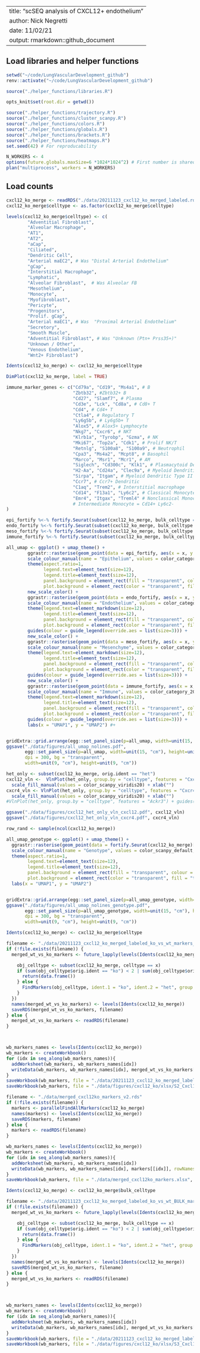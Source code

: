 
---
title: "scSEQ analysis of CXCL12+ endothelium"
author: Nick Negretti
date: 11/02/21
output: rmarkdown::github_document
---

## Load libraries and helper functions
```r
setwd("~/code/LungVascularDevelopment_github")
renv::activate("~/code/LungVascularDevelopment_github")

source("./helper_functions/libraries.R")

opts_knit$set(root.dir = getwd())

source("./helper_functions/trajectory.R")
source("./helper_functions/cluster_scanpy.R")
source("./helper_functions/colors.R")
source("./helper_functions/globals.R")
source("./helper_functions/brackets.R")
source("./helper_functions/heatmaps.R")
set.seed(42) # For reproducability

N_WORKERS <- 4
options(future.globals.maxSize=6 *1024*1024^2) # First number is shared object size in GB
plan("multiprocess", workers = N_WORKERS)
```

## Load counts

```r
cxcl12_ko_merge <- readRDS("./data/20211123_cxcl12_ko_merged_labeled.rds")
cxcl12_ko_merge$celltype <- as.factor(cxcl12_ko_merge$celltype)

levels(cxcl12_ko_merge$celltype) <- c(
        "Adventitial Fibroblast",
        "Alveolar Macrophage",
        "AT1",
        "AT2",
        "aCap",
        "Ciliated",
        "Dendritic Cell",
        "Arterial maEC2", # Was "Distal Arterial Endothelium"
        "gCap",
        "Interstitial Macrophage",
        "Lymphatic",
        "Alveolar Fibroblast",  # Was Alveolar FB
        "Mesothelium",
        "Monocyte",
        "Myofibroblast",
        "Pericyte",
        "Progenitors",
        "Prolif. gCap",
        "Arterial maEC1", # Was  "Proximal Arterial Endothelium"
        "Secretory",
        "Smooth Muscle",
        "Adventitial Fibroblast", # Was "Unknown (Ptn+ Prss35+)"
        "Unknown / Other",
        "Venous Endothelium",
        "Wnt2+ Fibroblast")

Idents(cxcl12_ko_merge) <- cxcl12_ko_merge$celltype


```

```r
DimPlot(cxcl12_ko_merge, label = TRUE)
```

```r
immune_marker_genes <- c("Cd79a", "Cd19", "Ms4a1", # B
                         "Zbtb32", #Zbtb32+ B
                         "Cd27", "Slamf7", # Plasma
                         "Cd3e", "Lck", "Cd8a", # Cd8+ T
                         "Cd4", # Cd4+ T
                         "Ctla4", # Regulatory T
                         "Ly6g5b", # Ly6g5b+ T
                         "Alox5", # Alox5+ Lymphocyte
                         "Nkg7", "Cxcr6", # NKT
                         "Klrb1a", "Tyrobp", "Gzma", # NK
                         "Mki67", "Top2a", "Cdk1", # Prolif NK/T
                         "Retnlg", "S100a8", "S100a9", # Neutrophil
                         "Cpa3", "Ms4a2", "Mcpt8", # Basophil
                         "Marco", "Msr1", "Mcr1", # AM
                         "Siglech", "Cd300c", "Klk1", # Plasmacytoid Dendritic
                         "H2-Aa", "Cd24a", "Clec9a", # Myeloid Dendritic Type I
                         "Sirpa", "Itgam", # Myeloid Dendritic Type II
                         "Ccr7", # Ccr7+ Dendritic
                         "C1aq", "Trem2", # Interstitial macrophage
                         "Cd14", "F13a1", "Ly6c2", # Classical Monocyte
                         "Emr4", "Itgax", "Treml4" # Nonclassical Monocyte
                         # Intermediate Monocyte = Cd14+ Ly6c2-
)

```


```r


epi_fortify %<-% fortify.Seurat(subset(cxcl12_ko_merge, bulk_celltype == "Epithelium"))
endo_fortify %<-% fortify.Seurat(subset(cxcl12_ko_merge, bulk_celltype == "Endothelium"))
meso_fortify %<-% fortify.Seurat(subset(cxcl12_ko_merge, bulk_celltype == "Mesenchyme"))
immune_fortify %<-% fortify.Seurat(subset(cxcl12_ko_merge, bulk_celltype == "Immune"))

all_umap <- ggplot() + umap_theme() +
        ggrastr::rasterise(geom_point(data = epi_fortify, aes(x = x, y = y, color = celltype), size = .1), dpi = 600) +
        scale_colour_manual(name = "Epithelium", values = color_category_20, guide = guide_legend(override.aes = list(size=3), order = 1)) +
        theme(aspect.ratio=1,
              legend.text=element_text(size=12),
              legend.title=element_text(size=12),
              panel.background = element_rect(fill = "transparent", colour = "black"),
              plot.background = element_rect(color = "transparent", fill = "transparent")) +
        new_scale_color() +
        ggrastr::rasterise(geom_point(data = endo_fortify, aes(x = x, y = y, color = celltype), size = .1), dpi = 600) +
        scale_colour_manual(name = "Endothelium", values = color_category_20, guide = guide_legend(override.aes = list(size=3), order = 2)) +
        theme(legend.text=element_markdown(size=12),
              legend.title=element_text(size=12),
              panel.background = element_rect(fill = "transparent", colour = "black"),
              plot.background = element_rect(color = "transparent", fill = "transparent")) +
        guides(colour = guide_legend(override.aes = list(size=3))) +
        new_scale_color() +
        ggrastr::rasterise(geom_point(data = meso_fortify, aes(x = x, y = y, color = celltype), size = .1), dpi = 600) +
        scale_colour_manual(name = "Mesenchyme", values = color_category_20, guide = guide_legend(override.aes = list(size=3), order = 3)) +
        theme(legend.text=element_markdown(size=12),
              legend.title=element_text(size=12),
              panel.background = element_rect(fill = "transparent", colour = "black"),
              plot.background = element_rect(color = "transparent", fill = "transparent")) +
        guides(colour = guide_legend(override.aes = list(size=3))) +
        new_scale_color() +
        ggrastr::rasterise(geom_point(data = immune_fortify, aes(x = x, y = y, color = celltype), size = .1), dpi = 600) +
        scale_colour_manual(name = "Immune", values = color_category_20, guide = guide_legend(override.aes = list(size=3), order = 3)) +
        theme(legend.text=element_markdown(size=12),
              legend.title=element_text(size=12),
              panel.background = element_rect(fill = "transparent", colour = "black"),
              plot.background = element_rect(color = "transparent", fill = "transparent")) +
        guides(colour = guide_legend(override.aes = list(size=3))) +
        labs(x = "UMAP1", y = "UMAP2") #+


gridExtra::grid.arrange(egg::set_panel_size(p=all_umap, width=unit(15, "cm"), height=unit(15, "cm")))
ggsave("./data/figures/all_umap_nolines.pdf",
       egg::set_panel_size(p=all_umap, width=unit(15, "cm"), height=unit(15, "cm")),
       dpi = 300, bg = "transparent",
       width=unit(9, "cm"), height=unit(9, "cm"))

```

```r
het_only <- subset(cxcl12_ko_merge, orig.ident == "het")
cxcl12_vln <-  VlnPlot(het_only, group.by = "celltype", features = "Cxcl12") + guides(fill = FALSE) +
  scale_fill_manual(values = color_scanpy_viridis20) + xlab("")
cxcr4_vln <- VlnPlot(het_only, group.by = "celltype", features = "Cxcr4") + guides(fill = FALSE) +
  scale_fill_manual(values = color_scanpy_viridis20) + xlab("")
#VlnPlot(het_only, group.by = "celltype", features = "Ackr3") + guides(fill = FALSE) + scale_fill_manual(values = color_scanpy_viridis20) + xlab("")

ggsave("./data/figures/cxcl12_het_only_vln_cxcl12.pdf", cxcl12_vln)
ggsave("./data/figures/cxcl12_het_only_vln_cxcr4.pdf", cxcr4_vln)
```

```r
row_rand <- sample(ncol(cxcl12_ko_merge))

all_umap_genotype <- ggplot() + umap_theme() +
  ggrastr::rasterise(geom_point(data = fortify.Seurat(cxcl12_ko_merge)[row_rand,], aes(x = x, y = y, color = orig.ident), size = .1), dpi = 600) +
  scale_colour_manual(name = "Genotype", values = color_scanpy_default, guide = guide_legend(override.aes = list(size=3), order = 1)) +
  theme(aspect.ratio=1,
        legend.text=element_text(size=12),
        legend.title=element_text(size=12),
        panel.background = element_rect(fill = "transparent", colour = "black"),
        plot.background = element_rect(color = "transparent", fill = "transparent")) +
  labs(x = "UMAP1", y = "UMAP2")


gridExtra::grid.arrange(egg::set_panel_size(p=all_umap_genotype, width=unit(15, "cm"), height=unit(15, "cm")))
ggsave("./data/figures/all_umap_nolines_genotype.pdf",
       egg::set_panel_size(p=all_umap_genotype, width=unit(15, "cm"), height=unit(15, "cm")),
       dpi = 300, bg = "transparent",
       width=unit(9, "cm"), height=unit(9, "cm"))
```


```r

Idents(cxcl12_ko_merge) <- cxcl12_ko_merge$celltype

filename <- "./data/20211123_cxcl12_ko_merged_labeled_ko_vs_wt_markers_v2.rds"
if (!file.exists(filename)) {
  merged_wt_vs_ko_markers <- future_lapply(levels(Idents(cxcl12_ko_merge)), function(x){ # Five expression patterns

    obj_celltype <- subset(cxcl12_ko_merge, celltype == x)
    if (sum(obj_celltype$orig.ident == "ko") < 2 | sum(obj_celltype$orig.ident == "het") < 2){
      return(data.frame())
    } else {
      FindMarkers(obj_celltype, ident.1 = "ko", ident.2 = "het", group.by = "orig.ident", test.use = "MAST")
    }
  })
  names(merged_wt_vs_ko_markers) <- levels(Idents(cxcl12_ko_merge))
  saveRDS(merged_wt_vs_ko_markers, filename)
} else {
  merged_wt_vs_ko_markers <- readRDS(filename)
}



wb_markers_names <- levels(Idents(cxcl12_ko_merge))
wb_markers <- createWorkbook()
for (idx in seq_along(wb_markers_names)){
  addWorksheet(wb_markers, wb_markers_names[idx])
  writeData(wb_markers, wb_markers_names[idx], merged_wt_vs_ko_markers[[idx]], rowNames = TRUE)
}
saveWorkbook(wb_markers, file = "./data/20211123_cxcl12_ko_merged_labeled_ko_vs_wt_markers_v2.xlsx", overwrite = TRUE)
saveWorkbook(wb_markers, file = "./data/figures/cxcl12_ko/xlsx/S2_Cxcl12_KO_vs_WT.xlsx", overwrite = TRUE)
```

```r
filename <- "./data/merged_cxcl12ko_markers_v2.rds"
if (!file.exists(filename)) {
  markers <- parallelFindAllMarkers(cxcl12_ko_merge)
  names(markers) <- levels(Idents(cxcl12_ko_merge))
  saveRDS(markers, filename)
} else {
  markers <- readRDS(filename)
}

wb_markers_names <- levels(Idents(cxcl12_ko_merge))
wb_markers <- createWorkbook()
for (idx in seq_along(wb_markers_names)){
  addWorksheet(wb_markers, wb_markers_names[idx])
  writeData(wb_markers, wb_markers_names[idx], markers[[idx]], rowNames = TRUE)
}
saveWorkbook(wb_markers, file = "./data/merged_cxcl12ko_markers.xlsx", overwrite = TRUE)
```


```r

Idents(cxcl12_ko_merge) <- cxcl12_ko_merge$bulk_celltype

filename <- "./data/20211123_cxcl12_ko_merged_labeled_ko_vs_wt_BULK_markers.rds"
if (!file.exists(filename)) {
  merged_wt_vs_ko_markers <- future_lapply(levels(Idents(cxcl12_ko_merge)), function(x){ # Five expression patterns

    obj_celltype <- subset(cxcl12_ko_merge, bulk_celltype == x)
    if (sum(obj_celltype$orig.ident == "ko") < 2 | sum(obj_celltype$orig.ident == "het") < 2){
      return(data.frame())
    } else {
      FindMarkers(obj_celltype, ident.1 = "ko", ident.2 = "het", group.by = "orig.ident", test.use = "MAST")
    }
  })
  names(merged_wt_vs_ko_markers) <- levels(Idents(cxcl12_ko_merge))
  saveRDS(merged_wt_vs_ko_markers, filename)
} else {
  merged_wt_vs_ko_markers <- readRDS(filename)
}



wb_markers_names <- levels(Idents(cxcl12_ko_merge))
wb_markers <- createWorkbook()
for (idx in seq_along(wb_markers_names)){
  addWorksheet(wb_markers, wb_markers_names[idx])
  writeData(wb_markers, wb_markers_names[idx], merged_wt_vs_ko_markers[[idx]], rowNames = TRUE)
}
saveWorkbook(wb_markers, file = "./data/20211123_cxcl12_ko_merged_labeled_ko_vs_wt_BULK_markers.xlsx", overwrite = TRUE)
saveWorkbook(wb_markers, file = "./data/figures/cxcl12_ko/xlsx/S3_Cxcl12_KO_vs_WT_bulk.xlsx", overwrite = TRUE)
```